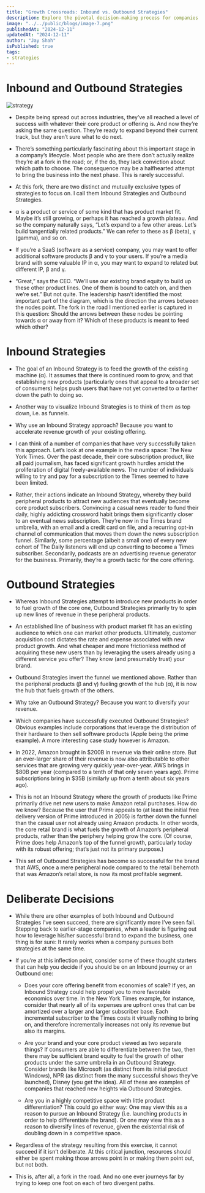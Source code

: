 ```yaml
---
title: "Growth Crossroads: Inbound vs. Outbound Strategies"
description: Explore the pivotal decision-making process for companies at a growth crossroads—distinguishing between Inbound Strategies fueling existing offerings and Outbound Strategies diversifying revenue streams.
image: "../../public/blogs/image-7.png"
publishedAt: "2024-12-11"
updatedAt: "2024-12-11"
author: "Jay Shah"
isPublished: true
tags: 
- strategies
---
```


# Inbound and Outbound Strategies

![strategy](image-7.png)

- Despite being spread out across industries, they’ve all reached a level of success with whatever their core product or offering is. And now they’re asking the same question. They’re ready to expand beyond their current track, but they aren’t sure what to do next.

- There’s something particularly fascinating about this important stage in a company’s lifecycle. Most people who are there don’t actually realize they’re at a fork in the road; or, if the do, they lack conviction about which path to choose. The consequence may be a halfhearted attempt to bring the business into the next phase. This is rarely successful.

- At this fork, there are two distinct and mutually exclusive types of strategies to focus on. I call them Inbound Strategies and Outbound Strategies.

- α is a product or service of some kind that has product market fit. Maybe it’s still growing, or perhaps it has reached a growth plateau. And so the company naturally says, “Let’s expand to a few other areas. Let’s build tangentially related products.” We can refer to these as β (beta), γ (gamma), and so on.

- If you’re a SaaS (software as a service) company, you may want to offer additional software products β and γ to your users. If you’re a media brand with some valuable IP in α, you may want to expand to related but different IP, β and γ.

- “Great,” says the CEO. “We’ll use our existing brand equity to build up these other product lines. One of them is bound to catch on, and then we’re set.” But not quite. The leadership hasn’t identified the most important part of the diagram, which is the direction the arrows between the nodes point. The fork in the road I mentioned earlier is captured in this question: Should the arrows between these nodes be pointing towards α or away from it? Which of these products is meant to feed which other?

# Inbound Strategies

- The goal of an Inbound Strategy is to feed the growth of the existing machine (α). It assumes that there is continued room to grow, and that establishing new products (particularly ones that appeal to a broader set of consumers) helps push users that have not yet converted to α farther down the path to doing so.

- Another way to visualize Inbound Strategies is to think of them as top down, i.e. as funnels.

- Why use an Inbound Strategy approach? Because you want to accelerate revenue growth of your existing offering.

- I can think of a number of companies that have very successfully taken this approach. Let’s look at one example in the media space: The New York Times. Over the past decade, their core subscription product, like all paid journalism, has faced significant growth hurdles amidst the proliferation of digital freely-available news. The number of individuals willing to try and pay for a subscription to the Times seemed to have been limited.

- Rather, their actions indicate an Inbound Strategy, whereby they build peripheral products to attract new audiences that eventually become core product subscribers. Convincing a casual news reader to fund their daily, highly addicting crossword habit brings them significantly closer to an eventual news subscription. They’re now in the Times brand umbrella, with an email and a credit card on file, and a recurring opt-in channel of communication that moves them down the news subscription funnel. Similarly, some percentage (albeit a small one) of every new cohort of The Daily listeners will end up converting to become a Times subscriber. Secondarily, podcasts are an advertising revenue generator for the business. Primarily, they’re a growth tactic for the core offering.

# Outbound Strategies

- Whereas Inbound Strategies attempt to introduce new products in order to fuel growth of the core one, Outbound Strategies primarily try to spin up new lines of revenue in these peripheral products.

- An established line of business with product market fit has an existing audience to which one can market other products. Ultimately, customer acquisition cost dictates the rate and expense associated with new product growth. And what cheaper and more frictionless method of acquiring these new users than by leveraging the users already using a different service you offer? They know (and presumably trust) your brand.

- Outbound Strategies invert the funnel we mentioned above. Rather than the peripheral products (β and γ) fueling growth of the hub (α), it is now the hub that fuels growth of the others.

- Why take an Outbound Strategy? Because you want to diversify your revenue.

- Which companies have successfully executed Outbound Strategies? Obvious examples include corporations that leverage the distribution of their hardware to then sell software products (Apple being the prime example). A more interesting case study however is Amazon.

- In 2022, Amazon brought in $200B in revenue via their online store. But an ever-larger share of their revenue is now also attributable to other services that are growing very quickly year-over-year. AWS brings in $80B per year (compared to a tenth of that only seven years ago). Prime subscriptions bring in $35B (similarly up from a tenth about six years ago).

- This is not an Inbound Strategy where the growth of products like Prime primarily drive net new users to make Amazon retail purchases. How do we know? Because the user that Prime appeals to (at least the initial free delivery version of Prime introduced in 2005) is farther down the funnel than the casual user not already using Amazon products. In other words, the core retail brand is what fuels the growth of Amazon’s peripheral products, rather than the periphery helping grow the core. (Of course, Prime does help Amazon’s top of the funnel growth, particularly today with its robust offering; that’s just not its primary purpose.)

- This set of Outbound Strategies has become so successful for the brand that AWS, once a mere peripheral node compared to the retail behemoth that was Amazon’s retail store, is now its most profitable segment.

# Deliberate Decisions

- While there are other examples of both Inbound and Outbound Strategies I’ve seen succeed, there are significantly more I’ve seen fail. Stepping back to earlier-stage companies, when a leader is figuring out how to leverage his/her successful brand to expand the business, one thing is for sure: It rarely works when a company pursues both strategies at the same time.

- If you’re at this inflection point, consider some of these thought starters that can help you decide if you should be on an Inbound journey or an Outbound one:

    - Does your core offering benefit from economies of scale? If yes, an Inbound Strategy could help propel you to more favorable economics over time. In the New York Times example, for instance, consider that nearly all of its expenses are upfront ones that can be amortized over a larger and larger subscriber base. Each incremental subscriber to the Times costs it virtually nothing to bring on, and therefore incrementally increases not only its revenue but also its margins.

    - Are your brand and your core product viewed as two separate things? If consumers are able to differentiate  between the two, then there may be sufficient brand equity to fuel the growth of other products under the same umbrella in an Outbound Strategy. Consider brands like Microsoft (as distinct from its initial product Windows), NPR (as distinct from the many successful shows they’ve launched), Disney (you get the idea). All of these are examples of companies that reached new heights via Outbound Strategies.

    - Are you in a highly competitive space with little product differentiation? This could go either way: One may view this as a reason to pursue an Inbound Strategy (i.e. launching products in order to help differentiate the brand). Or one may view this as a reason to diversify lines of revenue, given the existential risk of doubling down in a competitive space.

- Regardless of the strategy resulting from this exercise, it cannot succeed if it isn’t deliberate. At this critical junction, resources should either be spent making those arrows point in or making them point out, but not both.

- This is, after all, a fork in the road. And no one ever journeys far by trying to keep one foot on each of two divergent paths.
